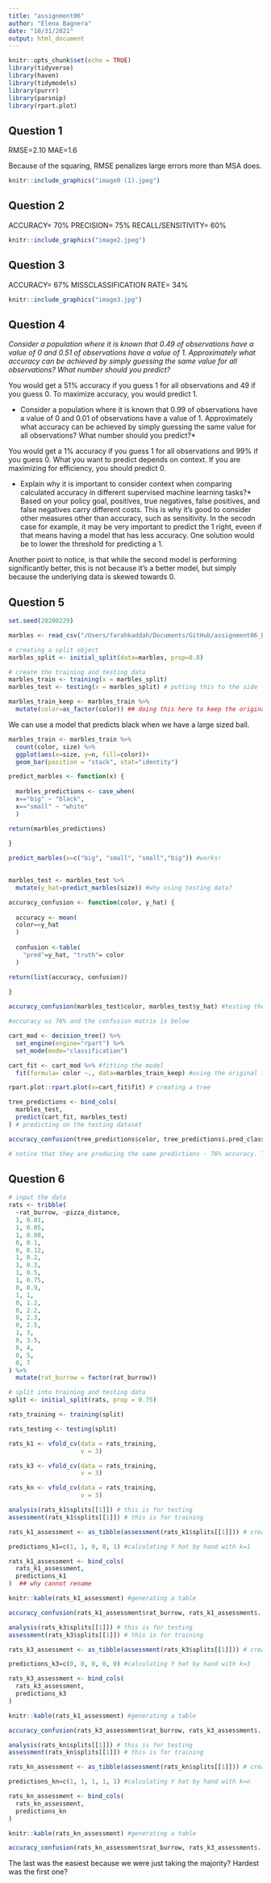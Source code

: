 ```yaml
---
title: "assignment06"
author: "Elena Bagnera"
date: "10/31/2021"
output: html_document
---
```


```r
knitr::opts_chunk$set(echo = TRUE)
library(tidyverse)
library(haven)
library(tidymodels)
library(purrr)
library(parsnip)
library(rpart.plot)
```

## Question 1

RMSE=2.10
MAE=1.6

Because of the squaring, RMSE penalizes large errors more than MSA does.

```r
knitr::include_graphics("image0 (1).jpeg")

```

## Question 2

ACCURACY= 70%
PRECISION= 75%
RECALL/SENSITIVITY= 60%

```r
knitr::include_graphics("image2.jpeg")
```


## Question 3

ACCURACY= 67%
MISSCLASSIFICATION RATE= 34%

```r
knitr::include_graphics("image3.jpg")
```

## Question 4

*Consider a population where it is known that 0.49 of observations have a value of 0 and 0.51 of observations
have a value of 1. Approximately what accuracy can be achieved by simply guessing the same value for all
observations? What number should you predict?*

You would get a 51% accuracy if you guess 1 for all observations and 49 if you guess 0. To maximize accuracy, you would predict 1.

* Consider a population where it is known that 0.99 of observations have a value of 0 and 0.01 of observations
have a value of 1. Approximately what accuracy can be achieved by simply guessing the same value for all
observations? What number should you predict?*

You would get a 1% accuracy if you guess 1 for all observations and 99% if you guess 0. What you want to predict depends on context. If you are maximizing for efficiency, you should predict 0. 

* Explain why it is important to consider context when comparing calculated accuracy in different supervised
machine learning tasks?*
Based on your policy goal, positives, true negatives, false positives, and false negatives carry different costs. This is why it's good to consider other measures other than accuracy, such as sensitivity. In the secodn case for example, it may be very important to predict the 1 right, eveen if that means having a model that has less accuracy. One solution would be to lower the threshold for predicting a 1.

Another point to notice, is that while the second model is performing significantly better, this is not because it's a better model, but simply because the underlying data is skewed towards 0.


## Question 5

```r

set.seed(20200229)

marbles <- read_csv("/Users/farahkaddah/Documents/GitHub/assignment06_EB/Data/marbles.csv") # notice I am using farah's laptop due to my issue with R studio so I had to copy the whole path

# creating a split object
marbles_split <- initial_split(data=marbles, prop=0.8)

# create the training and testing data
marbles_train <- training(x = marbles_split)
marbles_test <- testing(x = marbles_split) # putting this to the side

marbles_train_keep <- marbles_train %>%
  mutate(color=as_factor(color)) ## doing this here to keep the original train data for exercise 6

```

We can use a model that predicts black when we have a large sized ball.

```r

marbles_train <- marbles_train %>%
  count(color, size) %>% 
  ggplot(aes(x=size, y=n, fill=color))+
  geom_bar(position = "stack", stat="identity") 


```


```r

predict_marbles <- function(x) {
  
  marbles_predictions <- case_when(
  x=="big" ~ "black",
  x=="small" ~ "white"
  )

return(marbles_predictions)

}
  
predict_marbles(x=c("big", "small", "small","big")) #works!
 

```

```r

marbles_test <- marbles_test %>%
  mutate(y_hat=predict_marbles(size)) #why using testing data?

```



```r

accuracy_confusion <- function(color, y_hat) {
  
  accuracy <- mean(
  color==y_hat
  )
  
  confusion <-table(
    "pred"=y_hat, "truth"= color
  )

return(list(accuracy, confusion))

}
  
accuracy_confusion(marbles_test$color, marbles_test$y_hat) #testing the function on the testing dataset 

#accuracy us 76% and the confusion matrix is below


```

```r

cart_mod <- decision_tree() %>%
  set_engine(engine="rpart") %>%
  set_mode(mode="classification")

cart_fit <- cart_mod %>% #fitting the model
  fit(formula= color ~., data=marbles_train_keep) #using the original train data set where color is a factor

rpart.plot::rpart.plot(x=cart_fit$fit) # creating a tree

```

```r

tree_predictions <- bind_cols(
  marbles_test,
  predict(cart_fit, marbles_test)
) # predicting on the testing dataset

accuracy_confusion(tree_predictions$color, tree_predictions$.pred_class)

# notice that they are producing the same predictions - 76% accuracy. This is because the tree does the same thing as our custom function, it predicts color based on the size. 

```

## Question 6

```r

# input the data
rats <- tribble(
  ~rat_burrow, ~pizza_distance,
  1, 0.01,
  1, 0.05,
  1, 0.08,
  0, 0.1,
  0, 0.12,
  1, 0.2,
  1, 0.3,
  1, 0.5,
  1, 0.75,
  0, 0.9,
  1, 1,
  0, 1.2,
  0, 2.2,
  0, 2.3,
  0, 2.5,
  1, 3,
  0, 3.5,
  0, 4,
  0, 5,
  0, 7
) %>%
  mutate(rat_burrow = factor(rat_burrow))

# split into training and testing data
split <- initial_split(rats, prop = 0.75)

rats_training <- training(split)

rats_testing <- testing(split)

rats_k1 <- vfold_cv(data = rats_training,
                    v = 3)

rats_k3 <- vfold_cv(data = rats_training,
                    v = 3)

rats_kn <- vfold_cv(data = rats_training,
                    v = 3)
```

```r

analysis(rats_k1$splits[[1]]) # this is for testing
assessment(rats_k1$splits[[1]]) # this is for training

rats_k1_assessment <- as_tibble(assessment(rats_k1$splits[[1]])) # creating a tibble for assessment

predictions_k1=c(1, 1, 0, 0, 1) #calculating Y hat by hand with k=1

rats_k1_assessment <- bind_cols(
  rats_k1_assessment,
  predictions_k1
)  ## why cannot rename

knitr::kable(rats_k1_assessment) #generating a table

accuracy_confusion(rats_k1_assessment$rat_burrow, rats_k1_assessment$...3) # only 20% accuracy

```

```r

analysis(rats_k3$splits[[1]]) # this is for testing
assessment(rats_k3$splits[[1]]) # this is for training

rats_k3_assessment <- as_tibble(assessment(rats_k3$splits[[1]])) # creating a tibble for assessment

predictions_k3=c(0, 0, 0, 0, 0) #calculating Y hat by hand with k=3

rats_k3_assessment <- bind_cols(
  rats_k3_assessment,
  predictions_k3
) 

knitr::kable(rats_k1_assessment) #generating a table

accuracy_confusion(rats_k3_assessment$rat_burrow, rats_k3_assessment$...3) # 80% accuracy

```

```r

analysis(rats_kn$splits[[1]]) # this is for testing
assessment(rats_kn$splits[[1]]) # this is for training

rats_kn_assessment <- as_tibble(assessment(rats_kn$splits[[1]])) # creating a tibble for assessment

predictions_kn=c(1, 1, 1, 1, 1) #calculating Y hat by hand with k=n

rats_kn_assessment <- bind_cols(
  rats_kn_assessment,
  predictions_kn
) 

knitr::kable(rats_kn_assessment) #generating a table

accuracy_confusion(rats_kn_assessment$rat_burrow, rats_k3_assessment$...3) # 40% accuracy


```

The last was the easiest because we were just taking the majority? Hardest was the first one?

